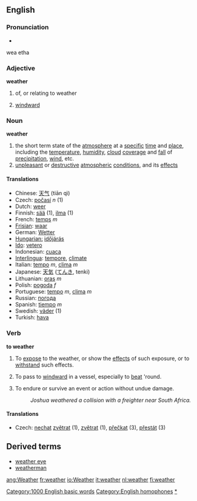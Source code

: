 ==English==

===Pronunciation===
*{{IPA|/ˈwɛðɚ/}}
wea etha

===Adjective===
'''weather'''

# of, or relating to weather
#{{nautical}} [[windward]]


===Noun===
'''weather'''

# the short term state of the [[atmosphere]] at a [[specific]] [[time]] and [[place]], including the [[temperature]], [[humidity]], [[cloud]] [[cover]]age and [[fall]] of [[precipitation]], [[wind]], etc.
# [[unpleasant]] or [[destructive]] [[atmospheric]] [[condition]]s, and its [[effect]]s

====Translations====
*Chinese: [[天气]] (tiān qì)
*Czech: [[počasí]] ''n'' (1)
*Dutch: [[weer]] {{n}}
*Finnish: [[sää]] (1), [[ilma]] (1)
*French: [[temps]] ''m''
*[[Frisian]]: [[waar]] {{n}}
*German: [[Wetter]] {{n}}
*[[:hu:időjárás|Hungarian:]] [[időjárás]]
*[[Ido]]: [[vetero]]
*Indonesian: [[cuaca]]
*[[Interlingua]]: [[tempore]], [[climate]]
*Italian: [[tempo]] ''m'', [[clima]] ''m''
*Japanese: [[天気]] ([[てんき]], tenki)
*Lithuanian: [[oras]] ''m''
*Polish: [[pogoda]] ''f''
*Portuguese: [[tempo]] ''m'', [[clima]] ''m''
*Russian: [[погода]]
*Spanish: [[tiempo]] ''m''
*Swedish: [[väder]] {{n}} (1)
*Turkish: [[hava]]

===Verb===
'''to weather'''
# To [[expose]] to the weather, or show the [[effect]]s of such exposure, or to [[withstand]] such effects.
# {{nautical}} To pass to [[windward]] in a vessel, especially to [[beat]] 'round.
# {{nautical}} To endure or survive an event or action without undue damage.
#: ''Joshua weathered a collision with a freighter near South Africa.''
====Translations====
*Czech: [[nechat]] [[zvětrat]] (1), [[zvětrat]] (1), [[přečkat]] (3), [[přestát]] (3)

== Derived terms ==

* [[weather eye]]
* [[weatherman]]

[[Category:1000 English basic words]]
[[Category:English homophones]]
[[Category:Weather|*]]

[[ang:Weather]]
[[fr:weather]]
[[io:Weather]]
[[it:weather]]
[[nl:weather]]
[[fi:weather]]